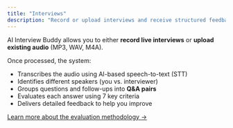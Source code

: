 ```yaml
---
title: "Interviews"
description: "Record or upload interviews and receive structured feedback using AI."
---
```


AI Interview Buddy allows you to either **record live interviews** or **upload existing audio** (MP3, WAV, M4A).

Once processed, the system:

- Transcribes the audio using AI-based speech-to-text (STT)
- Identifies different speakers (you vs. interviewer)
- Groups questions and follow-ups into **Q&A pairs**
- Evaluates each answer using 7 key criteria
- Delivers detailed feedback to help you improve

[Learn more about the evaluation methodology →](/methodology/evaluating-interview-performance)